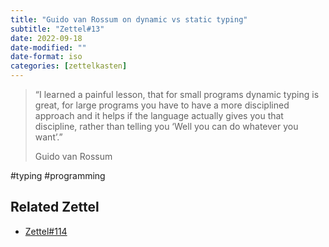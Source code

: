 ```yaml
---
title: "Guido van Rossum on dynamic vs static typing"
subtitle: "Zettel#13"
date: 2022-09-18
date-modified: ""
date-format: iso
categories: [zettelkasten]
---
```

> "I learned a painful lesson, that for small programs dynamic typing is great, for large programs you have to have a more disciplined approach and it helps if the language actually gives you that discipline, rather than telling you 'Well you can do whatever you want'."
> 
> Guido van Rossum

  #typing #programming

## Related Zettel

* [Zettel#114](/zettel/114)
